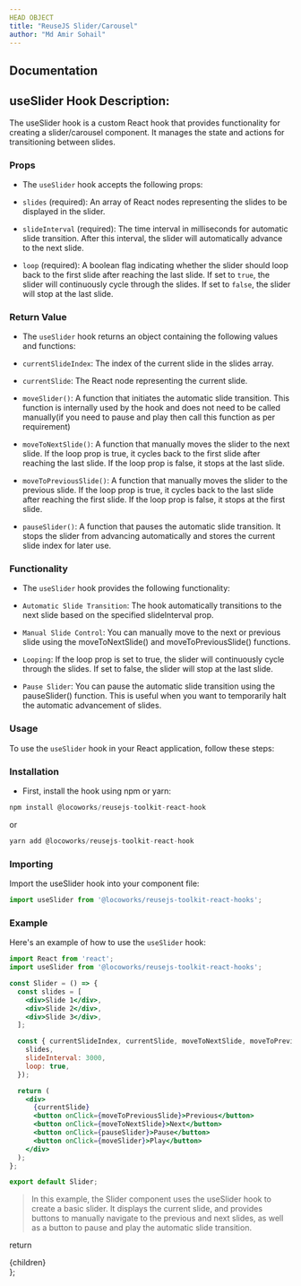 ```yaml
---
HEAD OBJECT
title: "ReuseJS Slider/Carousel"
author: "Md Amir Sohail"
---
```


## Documentation 

## useSlider Hook Description:
The useSlider hook is a custom React hook that provides functionality for creating a slider/carousel component. It manages the state and actions for transitioning between slides.

### Props
- The `useSlider` hook accepts the following props:

- `slides` (required): An array of React nodes representing the slides to be displayed in the slider.

- `slideInterval` (required): The time interval in milliseconds for automatic slide transition. After this interval, the slider will automatically advance to the next slide.

- `loop` (required): A boolean flag indicating whether the slider should loop back to the first slide after reaching the last slide. If set to `true`, the slider will continuously cycle through the slides. If set to `false`, the slider will stop at the last slide.


### Return Value
- The `useSlider` hook returns an object containing the following values and functions:

- `currentSlideIndex`: The index of the current slide in the slides array.

- `currentSlide`: The React node representing the current slide.

- `moveSlider()`: A function that initiates the automatic slide transition. This function is internally used by the hook and does not need to be called manually(if you need to pause and play then call this function as per requirement)

- `moveToNextSlide()`: A function that manually moves the slider to the next slide. If the loop prop is true, it cycles back to the first slide after reaching the last slide. If the loop prop is false, it stops at the last slide.

- `moveToPreviousSlide()`: A function that manually moves the slider to the previous slide. If the loop prop is true, it cycles back to the last slide after reaching the first slide. If the loop prop is false, it stops at the first slide.

- `pauseSlider()`: A function that pauses the automatic slide transition. It stops the slider from advancing automatically and stores the current slide index for later use.

### Functionality

- The `useSlider` hook provides the following functionality:

- `Automatic Slide Transition`: The hook automatically transitions to the next slide based on the specified slideInterval prop.

- `Manual Slide Control`: You can manually move to the next or previous slide using the moveToNextSlide() and moveToPreviousSlide() functions.

- `Looping`: If the loop prop is set to true, the slider will continuously cycle through the slides. If set to false, the slider will stop at the last slide.

- `Pause Slider`: You can pause the automatic slide transition using the pauseSlider() function. This is useful when you want to temporarily halt the automatic advancement of slides.

### Usage
To use the `useSlider` hook in your React application, follow these steps:

### Installation
- First, install the hook using npm or yarn:

```jsx
npm install @locoworks/reusejs-toolkit-react-hook
```

or

```jsx 
yarn add @locoworks/reusejs-toolkit-react-hook
```

### Importing
Import the useSlider hook into your component file:

```jsx
import useSlider from '@locoworks/reusejs-toolkit-react-hooks';

```

### Example
Here's an example of how to use the `useSlider` hook:

```jsx
import React from 'react';
import useSlider from '@locoworks/reusejs-toolkit-react-hooks';

const Slider = () => {
  const slides = [
    <div>Slide 1</div>,
    <div>Slide 2</div>,
    <div>Slide 3</div>,
  ];

  const { currentSlideIndex, currentSlide, moveToNextSlide, moveToPreviousSlide, pauseSlider,moveSlider } = useSlider({
    slides,
    slideInterval: 3000,
    loop: true,
  });

  return (
    <div>
      {currentSlide}
      <button onClick={moveToPreviousSlide}>Previous</button>
      <button onClick={moveToNextSlide}>Next</button>
      <button onClick={pauseSlider}>Pause</button>
      <button onClick={moveSlider}>Play</button>
    </div>
  );
};

export default Slider;
```

>In this example, the Slider component uses the useSlider hook to create a basic slider. It displays the current slide, and provides buttons to manually navigate to the previous and next slides, as well as a button to pause and play the automatic slide transition.


  return <div className="prose max-w-full mx-4 pb-10" >{children}</div>
};